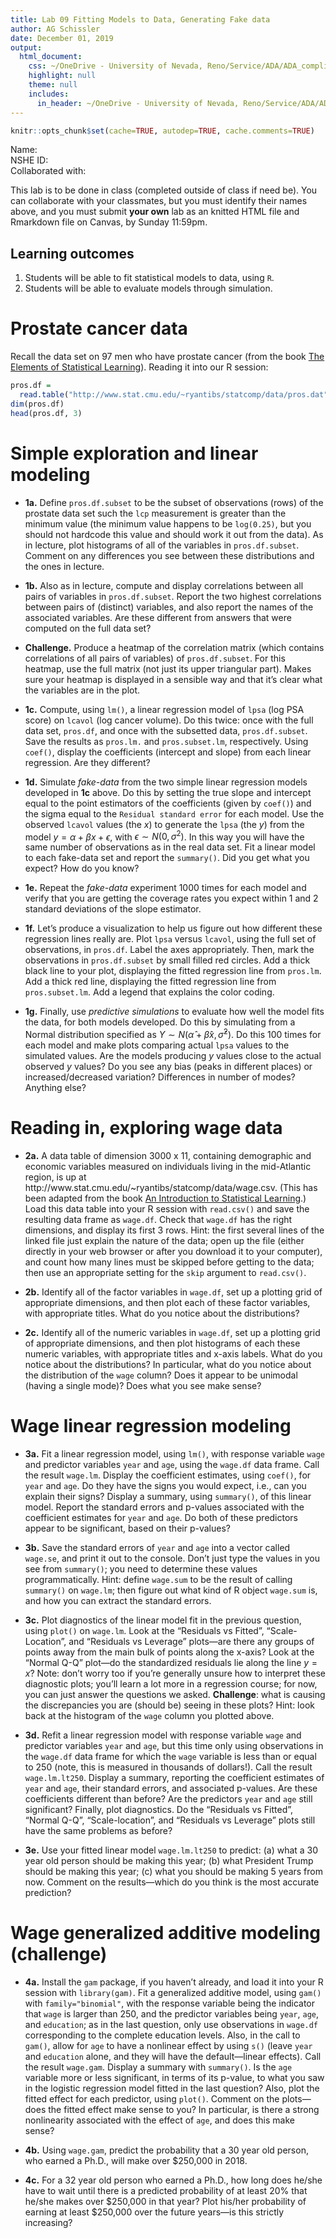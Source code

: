 ```yaml
---
title: Lab 09 Fitting Models to Data, Generating Fake data
author: AG Schissler
date: December 01, 2019
output:
  html_document:
    css: ~/OneDrive - University of Nevada, Reno/Service/ADA/ADA_compliant_teaching_workflow/styles/base.css
    highlight: null
    theme: null
    includes:
      in_header: ~/OneDrive - University of Nevada, Reno/Service/ADA/ADA_compliant_teaching_workflow/styles/notebook.html
---
```


```r
knitr::opts_chunk$set(cache=TRUE, autodep=TRUE, cache.comments=TRUE)
```

Name:  
NSHE ID:  
Collaborated with:  

This lab is to be done in class (completed outside of class if need be). You can collaborate with your classmates, but you must identify their names above, and you must submit **your own** lab as an knitted HTML file and Rmarkdown file on Canvas, by Sunday 11:59pm.

## Learning outcomes

1. Students will be able to fit statistical models to data, using `R`.
2. Students will be able to evaluate models through simulation.

Prostate cancer data
===

Recall the data set on 97 men who have prostate cancer (from the book [The Elements of Statistical Learning](http://statweb.stanford.edu/~tibs/ElemStatLearn/)). Reading it into our R session:

```r
pros.df = 
  read.table("http://www.stat.cmu.edu/~ryantibs/statcomp/data/pros.dat")
dim(pros.df)
head(pros.df, 3)
```

Simple exploration and linear modeling
===

- **1a.** Define `pros.df.subset` to be the subset of observations (rows) of the prostate data set such the `lcp` measurement is greater than the minimum value (the minimum value happens to be `log(0.25)`, but you should not hardcode this value and should work it out from the data). As in lecture, plot histograms of all of the variables in `pros.df.subset`. Comment on any differences you see between these distributions and the ones in lecture.

- **1b.** Also as in lecture, compute and display correlations between all pairs of variables in `pros.df.subset`. Report the two highest correlations between pairs of (distinct) variables, and also report the names of the associated variables. Are these different from answers that were computed on the full data set?

- **Challenge.** Produce a heatmap of the correlation matrix (which contains correlations of all pairs of variables) of `pros.df.subset`. For this heatmap, use the full matrix (not just its upper triangular part). Makes sure your heatmap is displayed in a sensible way and that it's clear what the variables are in the plot.

- **1c.** Compute, using `lm()`, a linear regression model of `lpsa` (log PSA score) on `lcavol` (log cancer volume). Do this twice: once with the full data set, `pros.df`, and once with the subsetted data, `pros.df.subset`. Save the results as `pros.lm.` and `pros.subset.lm`, respectively. Using `coef()`, display the coefficients (intercept and slope) from each linear regression. Are they different?

- **1d.** Simulate *fake-data* from the two simple linear regression models developed in **1c** above. Do this by setting the true slope and intercept equal to the point estimators of the coefficients (given by `coef()`) and the sigma equal to the `Residual standard error` for each model. Use the observed `lcavol` values (the $x$) to generate the `lpsa` (the $y$) from the model $y = \alpha + \beta x + \epsilon$, with $\epsilon \sim N(0, \sigma^2)$. In this way you will have the same number of observations as in the real data set. Fit a linear model to each fake-data set and report the `summary()`. Did you get what you expect? How do you know? 

- **1e.** Repeat the *fake-data* experiment 1000 times for each model and verify that you are getting the coverage rates you expect within 1 and 2 standard deviations of the slope estimator.

- **1f.** Let's produce a visualization to help us figure out how different these regression lines really are. Plot `lpsa` versus `lcavol`, using the full set of observations, in `pros.df`. Label the axes appropriately. Then, mark the observations in `pros.df.subset` by small filled red circles. Add a thick black line to your plot, displaying the fitted regression line from `pros.lm`. Add a thick red line, displaying the fitted regression line from `pros.subset.lm`. Add a legend that explains the color coding. 

- **1g.** Finally, use *predictive simulations* to evaluate how well the model fits the data, for both models developed. Do this by simulating from a Normal distribution specified as $Y \sim N(\hat{\alpha} + \hat{\beta}x, \hat{\sigma}^2)$. Do this 100 times for each model and make plots comparing actual `lpsa` values to the simulated values. Are the models producing $y$ values close to the actual observed $y$ values? Do you see any bias (peaks in different places) or increased/decreased variation? Differences in number of modes? Anything else?

Reading in, exploring wage data
===

- **2a.** A data table of dimension 3000 x 11, containing demographic and economic variables measured on individuals living in the mid-Atlantic region, is up at http://www.stat.cmu.edu/~ryantibs/statcomp/data/wage.csv. (This has been adapted from the book [An Introduction to Statistical Learning](http://www-bcf.usc.edu/~gareth/ISL/).) Load this data table into your R session with `read.csv()` and save the resulting data frame as `wage.df`. Check that `wage.df` has the right dimensions, and display its first 3 rows. Hint: the first several lines of the linked file just explain the nature of the data; open up the file (either directly in your web browser or after you download it to your computer), and count how many lines must be skipped before getting to the data; then use an appropriate setting for the `skip` argument to `read.csv()`.

- **2b.** Identify all of the factor variables in `wage.df`, set up a plotting grid of appropriate dimensions, and then plot each of these factor variables, with appropriate titles. What do you notice about the distributions?

- **2c.** Identify all of the numeric variables in `wage.df`, set up a plotting grid of appropriate dimensions, and then plot histograms of each these numeric variables, with appropriate titles and x-axis labels. What do you notice about the distributions? In particular, what do you notice about the distribution of the `wage` column? Does it appear to be unimodal (having a single mode)? Does what you see make sense?

Wage linear regression modeling
===

- **3a.** Fit a linear regression model, using `lm()`, with response variable `wage` and predictor variables `year` and `age`, using the `wage.df` data frame. Call the result `wage.lm`. Display the coefficient estimates, using `coef()`, for `year` and `age`. Do they have the signs you would expect, i.e., can you explain their signs? Display a summary, using `summary()`, of this linear model. Report the standard errors and p-values associated with the coefficient estimates for `year` and `age`. Do both of these predictors appear to be significant, based on their p-values?

- **3b.** Save the standard errors of `year` and `age` into a vector called `wage.se`, and print it out to the console. Don't just type the values in you see from `summary()`; you need to determine these values programmatically. Hint: define `wage.sum` to be the result of calling `summary()` on `wage.lm`; then figure out what kind of R object `wage.sum` is, and how you can extract the standard errors.

- **3c.** Plot diagnostics of the linear model fit in the previous question, using `plot()` on `wage.lm`. Look at the "Residuals vs Fitted", "Scale-Location", and "Residuals vs Leverage" plots---are there any groups of points away from the main bulk of points along the x-axis? Look at the "Normal Q-Q" plot---do the standardized residuals lie along the line $y=x$? Note: don't worry too if you're generally unsure how to interpret these diagnostic plots; you'll learn a lot more in a regression course; for now, you can just answer the questions we asked. **Challenge**: what is causing the discrepancies you are (should be) seeing in these plots? Hint: look back at the histogram of the `wage` column you plotted above. 

- **3d.** Refit a linear regression model with response variable `wage` and predictor variables `year` and `age`, but this time only using observations in the `wage.df` data frame for which the `wage` variable is less than or equal to 250 (note, this is measured in thousands of dollars!). Call the result `wage.lm.lt250`. Display a summary, reporting the coefficient estimates of `year` and `age`, their standard errors, and associated p-values. Are these coefficients different than before? Are the predictors `year` and `age` still significant? Finally, plot diagnostics. Do the "Residuals vs Fitted", "Normal Q-Q", "Scale-location", and "Residuals vs Leverage" plots still have the same problems as before?

- **3e.** Use your fitted linear model `wage.lm.lt250` to predict: (a) what a 30 year old person should be making this year; (b) what President Trump should be making this year; (c) what you should be making 5 years from now. Comment on the results---which do you think is the most accurate prediction?

Wage generalized additive modeling (challenge)
===

- **4a.** Install the `gam` package, if you haven't already, and load it into your R session with `library(gam)`. Fit a generalized additive model, using `gam()` with `family="binomial"`, with the response variable being the indicator that `wage` is larger than 250, and the predictor variables being `year`, `age`, and `education`; as in the last question, only use observations in `wage.df` corresponding to the complete education levels. Also, in the call to `gam()`, allow for `age` to have a nonlinear effect by using `s()` (leave `year` and `education` alone, and they will have the default---linear effects). Call the result `wage.gam`. Display a summary with `summary()`. Is the `age` variable more or less significant, in terms of its p-value, to what you saw in the logistic regression model fitted in the last question? Also, plot the fitted effect for each predictor, using `plot()`. Comment on the plots---does the fitted effect make sense to you? In particular, is there a strong nonlinearity associated with the effect of `age`, and does this make sense? 

- **4b.** Using `wage.gam`, predict the probability that a 30 year old person, who earned a Ph.D., will make over \$250,000 in 2018.

- **4c.** For a 32 year old person who earned a Ph.D., how long does he/she have to wait until there is a predicted probability of at least 20\% that he/she makes over \$250,000 in that year? Plot his/her probability of earning at least \$250,000 over the future years---is this strictly increasing?
